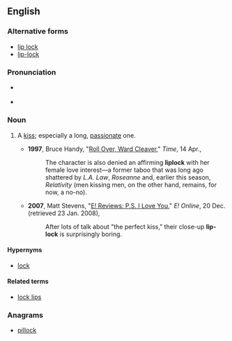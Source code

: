 ==English==

===Alternative forms===
* [[lip lock]]
* [[lip-lock]]

===Pronunciation===
* {{a|UK}} {{IPA|/ˈlɪpˌlɒk/|lang=en}}
* {{hyphenation|lip|lock|lang=en}}

===Noun===
{{en-noun}}

# {{label|en|chiefly|US|informal}} A [[kiss]]; especially a long, [[passionate]] one.
#* '''1997''', Bruce Handy, "[http://www.time.com/time/magazine/article/0,9171,986188-5,00.html Roll Over, Ward Cleaver]," ''Time'', 14 Apr.,
#*: The character is also denied an affirming '''liplock''' with her female love interest—a former taboo that was long ago shattered by ''L.A. Law'', ''Roseanne'' and, earlier this season, ''Relativity'' (men kissing men, on the other hand, remains, for now, a no-no).
#* '''2007''', Matt Stevens, "[http://web.archive.org/20071224083125/www.eonline.com/movies/e_reviews/index.jsp?uuid=aca964d8-c366-43ff-9aa8-5ac93852fc4d&sid=fd-reviews E! Reviews: P.S. I Love You]," ''E! Online'', 20 Dec. (retrieved 23 Jan. 2008),
#*: After lots of talk about "the perfect kiss," their close-up '''lip-lock''' is surprisingly boring.

====Hypernyms====
* [[lock]]

====Related terms====
* [[lock lips]]

===Anagrams===
* [[pillock#English|pillock]]